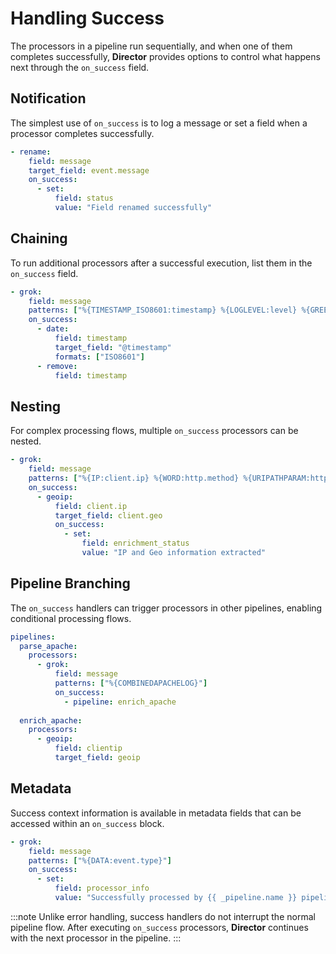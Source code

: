 # Handling Success

The processors in a pipeline run sequentially, and when one of them completes successfully, **Director** provides options to control what happens next through the `on_success` field.

## Notification

The simplest use of `on_success` is to log a message or set a field when a processor completes successfully.

```yaml
- rename:
    field: message
    target_field: event.message
    on_success:
      - set:
          field: status
          value: "Field renamed successfully"
```

## Chaining

To run additional processors after a successful execution, list them in the `on_success` field.

```yaml
- grok:
    field: message
    patterns: ["%{TIMESTAMP_ISO8601:timestamp} %{LOGLEVEL:level} %{GREEDYDATA:message}"]
    on_success:
      - date:
          field: timestamp
          target_field: "@timestamp"
          formats: ["ISO8601"]
      - remove:
          field: timestamp
```

## Nesting

For complex processing flows, multiple `on_success` processors can be nested.

```yaml
- grok:
    field: message
    patterns: ["%{IP:client.ip} %{WORD:http.method} %{URIPATHPARAM:http.url}"]
    on_success:
      - geoip:
          field: client.ip
          target_field: client.geo
          on_success:
            - set:
                field: enrichment_status
                value: "IP and Geo information extracted"
```

## Pipeline Branching

The `on_success` handlers can trigger processors in other pipelines, enabling conditional processing flows.

```yaml
pipelines:
  parse_apache:
    processors:
      - grok:
          field: message
          patterns: ["%{COMBINEDAPACHELOG}"]
          on_success:
            - pipeline: enrich_apache
  
  enrich_apache:
    processors:
      - geoip:
          field: clientip
          target_field: geoip
```

## Metadata

Success context information is available in metadata fields that can be accessed within an `on_success` block.

```yaml
- grok:
    field: message
    patterns: ["%{DATA:event.type}"]
    on_success:
      - set:
          field: processor_info
          value: "Successfully processed by {{ _pipeline.name }} pipeline"
```

:::note
Unlike error handling, success handlers do not interrupt the normal pipeline flow. After executing `on_success` processors, **Director** continues with the next processor in the pipeline.
:::